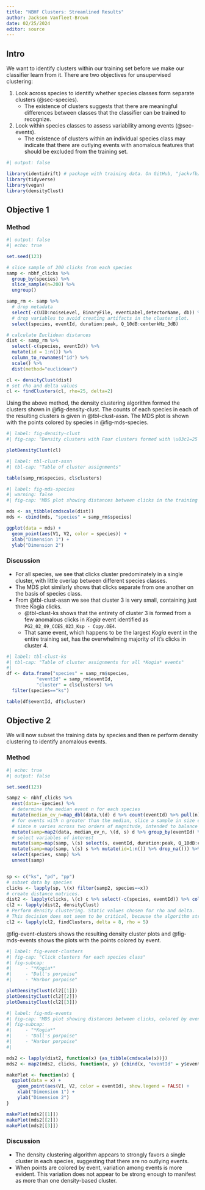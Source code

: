 ```yaml
---
title: "NBHF Clusters: Streamlined Results"
author: Jackson Vanfleet-Brown
date: 02/25/2024
editor: source
---
```


## Intro {.unnumbered}

We want to identify clusters within our training set before we make our classifier learn from it. There are two objectives for unsupervised clustering:

1. Look across species to identify whether species classes form separate clusters (@sec-species).
    - The existence of clusters suggests that there are meaningful differences between classes that the classifier can be trained to recognize.
2. Look within species classes to assess variability among events (@sec-events).
    -  The existence of clusters within an individual species class may indicate that there are outlying events with anomalous features that should be excluded from the training set.

```r
#| output: false

library(identidrift) # package with training data. On GitHub, "jackvfb/identidrift"
library(tidyverse)
library(vegan)
library(densityClust)
```
## Objective 1 {#sec-species}

### Method

```r
#| output: false
#| echo: true

set.seed(123)

# slice sample of 200 clicks from each species
samp <- nbhf_clicks %>% 
  group_by(species) %>%
  slice_sample(n=200) %>%
  ungroup()

samp_rm <- samp %>% 
  # drop metadata
  select(-c(UID:noiseLevel, BinaryFile, eventLabel,detectorName, db)) %>% 
  # drop variables to avoid creating artifacts in the cluster plot.
  select(species, eventId, duration:peak, Q_10dB:centerkHz_3dB)

# calculate Euclidean distances
dist <- samp_rm %>%
  select(-c(species, eventId)) %>%
  mutate(id = 1:n()) %>%
  column_to_rownames("id") %>%
  scale() %>%
  dist(method="euclidean")

cl <- densityClust(dist)
# set rho and delta values
cl <- findClusters(cl, rho=25, delta=2)
```
Using the above method, the density clustering algorithm formed the clusters shown in @fig-density-clust. The counts of each species in each of the resulting clusters is given in @tbl-clust-assn. The MDS plot is shown with the points colored by species in @fig-mds-species.

```r
#| label: fig-density-clust
#| fig-cap: "Density clusters with Four clusters formed with \u03c1=25 and \u03B4=2"

plotDensityClust(cl)
```

```r
#| label: tbl-clust-assn
#| tbl-cap: "Table of cluster assignments"

table(samp_rm$species, cl$clusters)
```

```r
#| label: fig-mds-species
#| warning: false
#| fig-cap: "MDS plot showing distances between clicks in the training set, colored by species"

mds <- as_tibble(cmdscale(dist))
mds <- cbind(mds, "species" = samp_rm$species)

ggplot(data = mds) +
  geom_point(aes(V1, V2, color = species)) +
  xlab("Dimension 1") +
  ylab("Dimension 2")
```


### Discussion

- For all species, we see that clicks cluster predominately in a single cluster, with little overlap between different species classes.
- The MDS plot similarly shows that clicks separate from one another on the basis of species class.
- From @tbl-clust-assn we see that cluster 3 is very small, containing just three Kogia clicks.
    - @tbl-clust-ks shows that the entirety of cluster 3 is formed from a few anomalous clicks in *Kogia* event identified as `PG2_02_09_CCES_023_Ksp - Copy.OE4`.
    - That same event, which happens to be the largest *Kogia* event in the entire training set, has the overwhelming majority of it's clicks in cluster 4.

```r
#| label: tbl-clust-ks
#| tbl-cap: "Table of cluster assignments for all *Kogia* events"
#| 
df <- data.frame("species" = samp_rm$species,
           "eventId" = samp_rm$eventId,
           "cluster" = cl$clusters) %>%
  filter(species=="ks")

table(df$eventId, df$cluster)
```

## Objective 2 {#sec-events}

We will now subset the training data by species and then re perform density clustering to identify anomalous events.

### Method

```r
#| echo: true
#| output: false

set.seed(123)

samp2 <- nbhf_clicks %>%
  nest(data=-species) %>%
  # determine the median event n for each species
  mutate(median_ev_n=map_dbl(data,\(d) d %>% count(eventId) %>% pull(n) %>% median())) %>%
  # for events with n greater than the median, slice a sample in size equal to the median
  # since n varies across two orders of magnitude, intended to balance representation in the plot
  mutate(samp=map2(data, median_ev_n, \(d, s) d %>% group_by(eventId) %>% slice_sample(n=s) %>% ungroup())) %>%
  # select variables of interest
  mutate(samp=map(samp, \(s) select(s, eventId, duration:peak, Q_10dB:centerkHz_3dB))) %>%
  mutate(samp=map(samp, \(s) s %>% mutate(id=1:n()) %>% drop_na())) %>%
  select(species, samp) %>% 
  unnest(samp)


sp <- c("ks", "pd", "pp")
# subset data by species
clicks <- lapply(sp, \(x) filter(samp2, species==x))
# create distance matrices.
dist2 <- lapply(clicks, \(c) c %>% select(-c(species, eventId)) %>% column_to_rownames("id") %>% scale() %>% dist())
cl2 <- lapply(dist2, densityClust)
# Perform density clustering. Static values chosen for rho and delta.
# This decision does not seem to be critical, because the algorithm strongly favors a single cluster for each species.
cl2 <- lapply(cl2, findClusters, delta = 8, rho = 5)
```

@fig-event-clusters shows the resulting density cluster plots and @fig-mds-events shows the plots with the points colored by event.

```r
#| label: fig-event-clusters
#| fig-cap: "Click clusters for each species class"
#| fig-subcap:
#|     - "*Kogia*"
#|     - "Dall's porpoise"
#|     - "Harbor porpoise"

plotDensityClust(cl2[[1]])
plotDensityClust(cl2[[2]])
plotDensityClust(cl2[[3]])
```

```r
#| label: fig-mds-events
#| fig-cap: "MDS plot showing distances between clicks, colored by event. Legend is hidden due to large number of events in each species class."
#| fig-subcap:
#|     - "*Kogia*"
#|     - "Dall's porpoise"
#|     - "Harbor porpoise"
#| 

mds2 <- lapply(dist2, function(x) {as_tibble(cmdscale(x))})
mds2 <- map2(mds2, clicks, function(x, y) {cbind(x, "eventId" = y$eventId)})

makePlot <- function(x) {
  ggplot(data = x) +
    geom_point(aes(V1, V2, color = eventId), show.legend = FALSE) +
    xlab("Dimension 1") +
    ylab("Dimension 2")
}

makePlot(mds2[[1]])
makePlot(mds2[[2]])
makePlot(mds2[[3]])
```

### Discussion

- The density clustering algorithm appears to strongly favors a single cluster in each species, suggesting that there are no outlying events.
- When points are colored by event, variation among events is more evident. This variation does not appear to be strong enough to manifest as more than one density-based cluster.